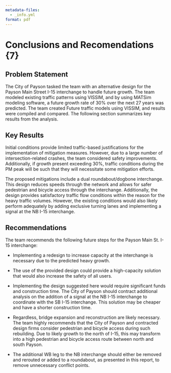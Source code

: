 ```yaml
---
metadata-files:
  - _info.yml
format: pdf
---
```


# Conclusions and Recomendations {7}

## Problem Statement

The City of Payson tasked the team with an alternative design for the Payson Main Street I-15 interchange to handle future growth. The team modeled existing traffic patterns using VISSIM, and by using MATSim modeling software, a future growth rate of 30% over the next 27 years was predicted. The team created Future traffic models using VISSIM, and results were compiled and compared. The following section summarizes key results from the analysis.

## Key Results

Initial conditions provide limited traffic-based justifications for the implementation of mitigation measures. However, due to a large number of intersection-related crashes, the team considered safety improvements. Additionally, if growth present exceeding 30%, traffic conditions during the PM peak will be such that they will necessitate some mitigation efforts.

The proposed mitigations include a dual roundabout/dogbone interchange. This design reduces speeds through the network and allows for safer pedestrian and bicycle access through the interchange. Additionally, the design provides satisfactory traffic flow conditions within the reason for the heavy traffic volumes. However, the existing conditions would also likely perform adequately by adding exclusive turning lanes and implementing a signal at the NB I-15 interchange.

## Recommendations

The team recommends the following future steps for the Payson Main St. I-15 interchange:

-   Implementing a redesign to increase capacity at the interchange is necessary due to the predicted heavy growth.

-   The use of the provided design could provide a high-capacity solution that would also increase the safety of all users.

-   Implementing the design suggested here would require significant funds and construction time. The City of Payson should contract additional analysis on the addition of a signal at the NB I-15 interchange to coordinate with the SB I-15 interchange. This solution may be cheaper and have a shorter construction time.

-   Regardless, bridge expansion and reconstruction are likely necessary. The team highly recommends that the City of Payson and contracted design firms consider pedestrian and bicycle access during such rebuilding. Due to likely growth to the north of I-15, this may transform into a high pedestrian and bicycle access route between north and south Payson.

-   The additional WB leg to the NB interchange should either be removed and rerouted or added to a roundabout, as presented in this report, to remove unnecessary conflict points.
